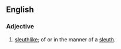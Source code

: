 ==English==

===Adjective===
{{en-adj|-|-}}

# {{context|slang|nonstandard|lang=en}} [[sleuthlike]]; of or in the manner of a [[sleuth]].